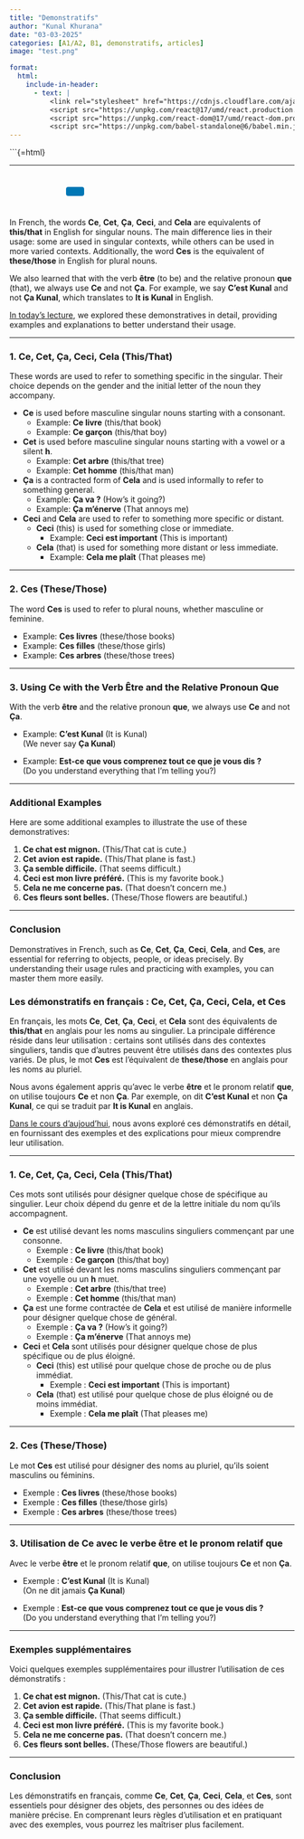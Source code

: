 ```yaml
---
title: "Demonstratifs"
author: "Kunal Khurana"
date: "03-03-2025"
categories: [A1/A2, B1, demonstratifs, articles]
image: "test.png"

format:
  html:
    include-in-header:
      - text: |
          <link rel="stylesheet" href="https://cdnjs.cloudflare.com/ajax/libs/font-awesome/6.0.0/css/all.min.css">
          <script src="https://unpkg.com/react@17/umd/react.production.min.js"></script>
          <script src="https://unpkg.com/react-dom@17/umd/react-dom.production.min.js"></script>
          <script src="https://unpkg.com/babel-standalone@6/babel.min.js"></script>
---
```


\`\`\`{=html}

::: {#react-root}
:::

```{=html}
<script type="text/babel">


const ProfilePage = () => {

  const { useState,useEffect } = React;



const refreshToken = async () => {
  const storedRefreshToken = localStorage.getItem("refreshToken");

  if (!storedRefreshToken) {
    window.location.href = "/login.html";
    return null;
  }

  try {
    const response = await fetch("https://frenchwithkunal-cdf6ea3f88ce.herokuapp.com/api/v1/auth/refresh-token", {
      method: "POST",
      headers: {
        "Content-Type": "application/json",
      },
      body: JSON.stringify({ refreshToken: storedRefreshToken }),
    });


    if (!response.ok) {
      localStorage.removeItem("accessToken");
      localStorage.removeItem("refreshToken");
      window.location.href = "/login.html";
      return null;
    }

    const data = await response.json();
    localStorage.setItem("accessToken", data.accessToken);
    return data.accessToken;
  } catch (error) {
    localStorage.removeItem("accessToken");
    localStorage.removeItem("refreshToken");
    window.location.href = "/login.html";
    return null;
  }
};



const fetchWithAuth = async (url, options = {}) => {
  let accessToken = localStorage.getItem("accessToken");

  options.headers = {
    ...options.headers,
    Authorization: `Bearer ${accessToken}`,
    "Content-Type": "application/json",
  };

  let response = await fetch(url, options);

  if (response.status === 401) {
    console.log("Access token expired, attempting to refresh...");

    // Refresh token
    accessToken = await refreshToken();

    if (!accessToken) return null;

    options.headers.Authorization = `Bearer ${accessToken}`;
    response = await fetch(url, options);
  }

  return response.json();
};



  useEffect(() => {
    const storedToken = localStorage.getItem('accessToken');

    if(!storedToken){
        showNoAccessMessage();
      }
    if (storedToken) {
      const fetchData = async()=>{
      const data = await fetchWithAuth("https://frenchwithkunal-cdf6ea3f88ce.herokuapp.com/api/v1/auth/me", {
      method: "POST",
    });

    if (data.data.hasAccess) {
      console.log(data);
   
    } else {
         showNoAccessMessage();
    }

      }
fetchData();


    }

  }, []);



function showNoAccessMessage() {
      const noAccessMessage = `
        <div style="text-align: center; padding: 20px;">
          <h2>You don't have access to this page.</h2>
          <p>Please <a href="https://frenchwithkunal.ca/payment.html">subscribe</a> to gain access.</p>
        </div>
      `;
      document.body.innerHTML = noAccessMessage;
    }


  return (
    <div></div>
  );
};

ReactDOM.render(
  <ProfilePage />,
  document.getElementById('react-root')
);
</script>
```

------------------------------------------------------------------------

::: {style="text-align: left; padding: 10px;"}
<a href="mailto:info@frenchwithkunal.ca" target="_blank" style="margin: 0 10px; color: #000;"><i class="fas fa-envelope fa-lg"></i></a> <a href="https://www.instagram.com/kunal.khurana7" target="_blank" style="margin: 0 10px; color: #E1306C;"><i class="fab fa-instagram fa-lg"></i></a> <a href="https://frenchwithkunal.ca" target="_blank" style="margin: 0 10px; color: #0077b5;"><i class="fas fa-globe fa-lg"></i></a> <a href="https://whatsapp.com/channel/0029Vb57n2e7dmegpjYpyi3V" target="_blank" style="margin: 0 10px; color: #25D366;"><i class="fab fa-whatsapp fa-lg"></i></a> <button onclick="copyLink()" style="background-color: #0077b5; color: white; padding: 8px 16px; border: none; border-radius: 4px; cursor: pointer; margin-left: 10px;"> <i class="fas fa-copy"></i> </button> [Link copied!]{#copy-message style="margin-left: 10px; color: green; display: none;"}
:::

::: {.content-visible when-profile="english"}

In French, the words **Ce**, **Cet**, **Ça**, **Ceci**, and **Cela** are equivalents of **this/that** in English for singular nouns. The main difference lies in their usage: some are used in singular contexts, while others can be used in more varied contexts. Additionally, the word **Ces** is the equivalent of **these/those** in English for plural nouns.

We also learned that with the verb **être** (to be) and the relative pronoun **que** (that), we always use **Ce** and not **Ça**. For example, we say **C’est Kunal** and not **Ça Kunal**, which translates to **It is Kunal** in English.

[In today's lecture](https://drive.google.com/file/d/1lIve3DEfQ1Rzy9JRp3ZHre6QM-HUZb42/view?usp=drive_link), we explored these demonstratives in detail, providing examples and explanations to better understand their usage.

------------------------------------------------------------------------

### **1. Ce, Cet, Ça, Ceci, Cela (This/That)**

These words are used to refer to something specific in the singular. Their choice depends on the gender and the initial letter of the noun they accompany.

-   **Ce** is used before masculine singular nouns starting with a consonant.
    -   Example: **Ce livre** (this/that book)
    -   Example: **Ce garçon** (this/that boy)
-   **Cet** is used before masculine singular nouns starting with a vowel or a silent **h**.
    -   Example: **Cet arbre** (this/that tree)
    -   Example: **Cet homme** (this/that man)
-   **Ça** is a contracted form of **Cela** and is used informally to refer to something general.
    -   Example: **Ça va ?** (How’s it going?)
    -   Example: **Ça m’énerve** (That annoys me)
-   **Ceci** and **Cela** are used to refer to something more specific or distant.
    -   **Ceci** (this) is used for something close or immediate.
        -   Example: **Ceci est important** (This is important)
    -   **Cela** (that) is used for something more distant or less immediate.
        -   Example: **Cela me plaît** (That pleases me)

------------------------------------------------------------------------

### **2. Ces (These/Those)**

The word **Ces** is used to refer to plural nouns, whether masculine or feminine.

-   Example: **Ces livres** (these/those books)
-   Example: **Ces filles** (these/those girls)
-   Example: **Ces arbres** (these/those trees)

------------------------------------------------------------------------

### **3. Using Ce with the Verb Être and the Relative Pronoun Que**

With the verb **être** and the relative pronoun **que**, we always use **Ce** and not **Ça**.

-   Example: **C’est Kunal** (It is Kunal)\
    (We never say **Ça Kunal**)

-   Example: **Est-ce que vous comprenez tout ce que je vous dis ?**\
    (Do you understand everything that I’m telling you?)

------------------------------------------------------------------------

### **Additional Examples**

Here are some additional examples to illustrate the use of these demonstratives:

1.  **Ce chat est mignon.** (This/That cat is cute.)
2.  **Cet avion est rapide.** (This/That plane is fast.)
3.  **Ça semble difficile.** (That seems difficult.)
4.  **Ceci est mon livre préféré.** (This is my favorite book.)
5.  **Cela ne me concerne pas.** (That doesn’t concern me.)
6.  **Ces fleurs sont belles.** (These/Those flowers are beautiful.)

------------------------------------------------------------------------

### **Conclusion**

Demonstratives in French, such as **Ce**, **Cet**, **Ça**, **Ceci**, **Cela**, and **Ces**, are essential for referring to objects, people, or ideas precisely. By understanding their usage rules and practicing with examples, you can master them more easily.
:::

::: {.content-visible when-profile="french"}
### **Les démonstratifs en français : Ce, Cet, Ça, Ceci, Cela, et Ces**

En français, les mots **Ce**, **Cet**, **Ça**, **Ceci**, et **Cela** sont des équivalents de **this/that** en anglais pour les noms au singulier. La principale différence réside dans leur utilisation : certains sont utilisés dans des contextes singuliers, tandis que d’autres peuvent être utilisés dans des contextes plus variés. De plus, le mot **Ces** est l’équivalent de **these/those** en anglais pour les noms au pluriel.

Nous avons également appris qu’avec le verbe **être** et le pronom relatif **que**, on utilise toujours **Ce** et non **Ça**. Par exemple, on dit **C’est Kunal** et non **Ça Kunal**, ce qui se traduit par **It is Kunal** en anglais.

[Dans le cours d'aujoud'hui](https://drive.google.com/file/d/1lIve3DEfQ1Rzy9JRp3ZHre6QM-HUZb42/view?usp=drive_link), nous avons exploré ces démonstratifs en détail, en fournissant des exemples et des explications pour mieux comprendre leur utilisation.

------------------------------------------------------------------------

### **1. Ce, Cet, Ça, Ceci, Cela (This/That)**

Ces mots sont utilisés pour désigner quelque chose de spécifique au singulier. Leur choix dépend du genre et de la lettre initiale du nom qu’ils accompagnent.

-   **Ce** est utilisé devant les noms masculins singuliers commençant par une consonne.
    -   Exemple : **Ce livre** (this/that book)
    -   Exemple : **Ce garçon** (this/that boy)
-   **Cet** est utilisé devant les noms masculins singuliers commençant par une voyelle ou un **h** muet.
    -   Exemple : **Cet arbre** (this/that tree)
    -   Exemple : **Cet homme** (this/that man)
-   **Ça** est une forme contractée de **Cela** et est utilisé de manière informelle pour désigner quelque chose de général.
    -   Exemple : **Ça va ?** (How’s it going?)
    -   Exemple : **Ça m’énerve** (That annoys me)
-   **Ceci** et **Cela** sont utilisés pour désigner quelque chose de plus spécifique ou de plus éloigné.
    -   **Ceci** (this) est utilisé pour quelque chose de proche ou de plus immédiat.
        -   Exemple : **Ceci est important** (This is important)
    -   **Cela** (that) est utilisé pour quelque chose de plus éloigné ou de moins immédiat.
        -   Exemple : **Cela me plaît** (That pleases me)

------------------------------------------------------------------------

### **2. Ces (These/Those)**

Le mot **Ces** est utilisé pour désigner des noms au pluriel, qu’ils soient masculins ou féminins.

-   Exemple : **Ces livres** (these/those books)
-   Exemple : **Ces filles** (these/those girls)
-   Exemple : **Ces arbres** (these/those trees)

------------------------------------------------------------------------

### **3. Utilisation de Ce avec le verbe être et le pronom relatif que**

Avec le verbe **être** et le pronom relatif **que**, on utilise toujours **Ce** et non **Ça**.

-   Exemple : **C’est Kunal** (It is Kunal)\
    (On ne dit jamais **Ça Kunal**)

-   Exemple : **Est-ce que vous comprenez tout ce que je vous dis ?**\
    (Do you understand everything that I’m telling you?)

------------------------------------------------------------------------

### **Exemples supplémentaires**

Voici quelques exemples supplémentaires pour illustrer l’utilisation de ces démonstratifs :

1.  **Ce chat est mignon.** (This/That cat is cute.)
2.  **Cet avion est rapide.** (This/That plane is fast.)
3.  **Ça semble difficile.** (That seems difficult.)
4.  **Ceci est mon livre préféré.** (This is my favorite book.)
5.  **Cela ne me concerne pas.** (That doesn’t concern me.)
6.  **Ces fleurs sont belles.** (These/Those flowers are beautiful.)

------------------------------------------------------------------------

### **Conclusion**

Les démonstratifs en français, comme **Ce**, **Cet**, **Ça**, **Ceci**, **Cela**, et **Ces**, sont essentiels pour désigner des objets, des personnes ou des idées de manière précise. En comprenant leurs règles d’utilisation et en pratiquant avec des exemples, vous pourrez les maîtriser plus facilement.
:::
